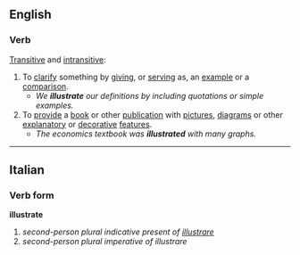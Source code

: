 ==English==

===Verb===
{{en-infl-reg-vowel|illustrat|e}} 

[[Transitive]] and [[intransitive]]:
# To [[clarify]] something by [[giving]], or [[serving]] as,  an [[example]] or a [[comparison]].
#*'' We '''illustrate''' our definitions by including quotations or simple examples.''
# To [[provide]] a [[book]] or other [[publication]] with [[picture]]s, [[diagram]]s or other [[explanatory]] or [[decorative]] [[feature]]s.
#*''The economics textbook was '''illustrated''' with many graphs.''

----

==Italian==
===Verb form===
'''illustrate'''

# ''second-person plural indicative present of [[illustrare]]''
# ''second-person plural imperative of illustrare''